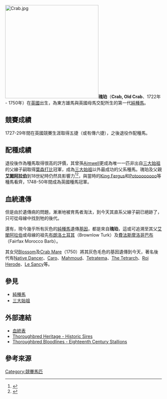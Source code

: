 {{Link style|time=2015-12-11T05:12:15+00:00}}
[[File:Crab.jpg|300px]]'''瑰珀'''（'''Crab, Old Crab'''、1722年 - 1750年）在[[英國|英國]]出生，為東方雄馬與英國母馬交配所生的第一代[[純種馬|純種馬]]。

==競賽成績==
1727-29年間在英國競賽生涯取得五捷（或有傳六捷），之後退役作配種馬。

==配種成績==
退役後作為種馬取得很高的評價，其曾孫[[:ja:エイムウェル|Aimwell]]更成為唯一一匹非出自[[三大始祖_(純種馬)|三大始祖]]的父線子嗣取得[[葉森打吡大賽|葉森打比]]冠軍，成為[[三大始祖_(純種馬)|三大始祖]]以外最成功的父系種馬。瑰珀及父親'''[[艾閣阿拉伯|艾閣阿拉伯]]'''到18世紀時仍然具影響力<ref>{{Cite web |url=http://www.tbheritage.com/HistoricSires/FoundationSires/FoundSiresC.html#OldCrab |title=(Old or Lord Portmore's) Crab |access-date=2011-10-15 |archive-date=2020-02-18 |archive-url=https://web.archive.org/web/20200218025719/http://www.tbheritage.com/HistoricSires/FoundationSires/FoundSiresC.html#OldCrab |dead-url=no }}</ref><ref>{{Cite web |url=http://www.bloodlines.net/TB/Bios/Crab.htm |title=Crab |access-date=2011-10-15 |archive-date=2020-02-18 |archive-url=https://web.archive.org/web/20200218012944/http://www.bloodlines.net/TB/Bios/Crab.htm |dead-url=no }}</ref>，與當時的[[King_Fergus|King Fergus]]和[[:en:Potoooooooo|Potoooooooo]]等種馬看齊，1748-50年間成為英國種馬冠軍。

==血統遺傳==
但是由於遺傳病的問題，漸漸地被育馬者淘汰，到今天其直系父線子嗣已絕跡了，只可從母線中找到牠的後代。

還有，現今幾乎所有灰色的[[純種馬|純種馬]]遺傳[[基因|基因]]，都是來自'''瑰珀'''，這或可追溯至其父[[艾閣阿拉伯|艾閣阿拉伯]]或母線的祖先[[布朗洛土耳其|布朗洛土耳其]]（Brownlow Turk）及[[費法斯摩洛哥巴布|費法斯摩洛哥巴布]]（Fairfax Morocco Barb）。

其女兒[[Blossom|Blossom]]及[[Crab_Mare|Crab Mare]]（1750）將其灰色毛色的基因遺傳到今天，著名後代有[[:en:Native_Dancer|Native Dancer]]、[[Caro|Caro]]、[[Mahmoud|Mahmoud]]、[[:en:Tetratema|Tetratema]]、[[:en:The_Tetrarch|The Tetrarch]]、[[Roi_Herode|Roi Herode]]、[[Le_Sancy|Le Sancy]]等。

==參見==
*[[純種馬|純種馬]]
*[[三大始祖_(純種馬)|三大始祖]]

==外部連結==
*[http://www.pedigreequery.com/crab 血統表] {{Wayback|url=http://www.pedigreequery.com/crab |date=20201202122944 }}
*[http://www.tbheritage.com/HistoricSires/FoundationSires/FoundSiresC.html#OldCrab Thoroughbred Heritage - Historic Sires] {{Wayback|url=http://www.tbheritage.com/HistoricSires/FoundationSires/FoundSiresC.html#OldCrab |date=20200218025719 }}
*[http://www.bloodlines.net/TB/Bios/Crab.htm Thoroughbred Bloodlines - Eighteenth Century Stallions] {{Wayback|url=http://www.bloodlines.net/TB/Bios/Crab.htm |date=20200218012944 }}

==參考來源==
{{reflist}}

{{DEFAULTSORT:Crab}}
[[Category:競賽馬匹|Category:競賽馬匹]]